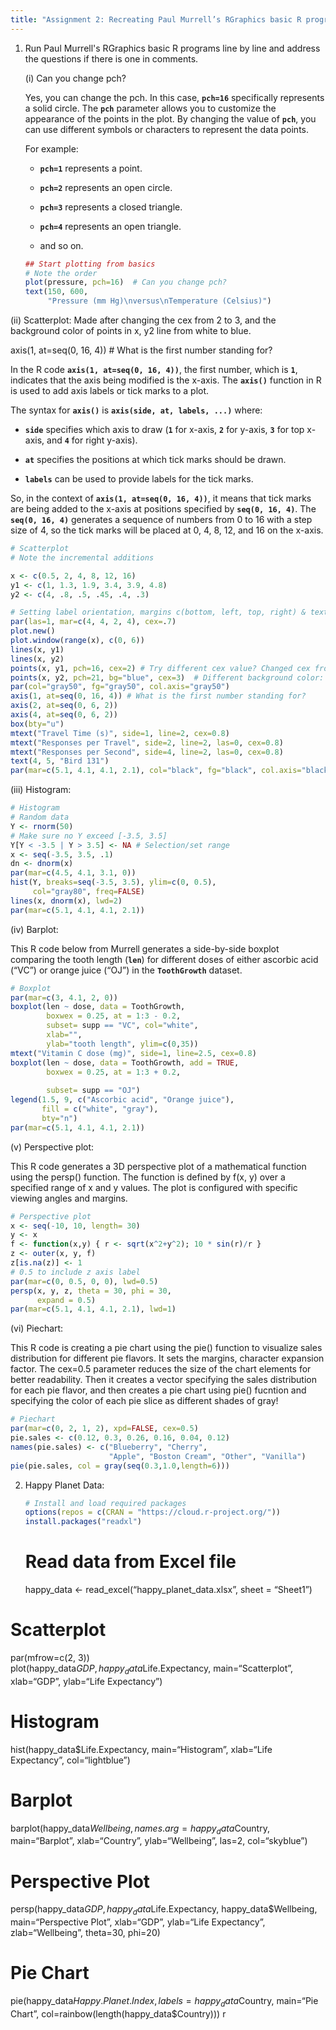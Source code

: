 ---
title: "Assignment 2: Recreating Paul Murrell’s RGraphics basic R programs"
---

1.  Run Paul Murrell\'s RGraphics basic R programs line by line and address the questions if there is one in comments.

    \(i\) Can you change pch?

    Yes, you can change the pch. In this case, **`pch=16`** specifically represents a solid circle. The **`pch`** parameter allows you to customize the appearance of the points in the plot. By changing the value of **`pch`**, you can use different symbols or characters to represent the data points.

    For example:

    -   **`pch=1`** represents a point.

    -   **`pch=2`** represents an open circle.

    -   **`pch=3`** represents a closed triangle.

    -   **`pch=4`** represents an open triangle.

    -   and so on.

    ```{r}
    ## Start plotting from basics 
    # Note the order
    plot(pressure, pch=16)  # Can you change pch? 
    text(150, 600, 
         "Pressure (mm Hg)\nversus\nTemperature (Celsius)")

    ```

\(ii\) Scatterplot: Made after changing the cex from 2 to 3, and the background color of points in x, y2 line from white to blue.

axis(1, at=seq(0, 16, 4)) \# What is the first number standing for?

In the R code **`axis(1, at=seq(0, 16, 4))`**, the first number, which is **`1`**, indicates that the axis being modified is the x-axis. The **`axis()`** function in R is used to add axis labels or tick marks to a plot.

The syntax for **`axis()`** is **`axis(side, at, labels, ...)`** where:

-   **`side`** specifies which axis to draw (**`1`** for x-axis, **`2`** for y-axis, **`3`** for top x-axis, and **`4`** for right y-axis).

-   **`at`** specifies the positions at which tick marks should be drawn.

-   **`labels`** can be used to provide labels for the tick marks.

So, in the context of **`axis(1, at=seq(0, 16, 4))`**, it means that tick marks are being added to the x-axis at positions specified by **`seq(0, 16, 4)`**. The **`seq(0, 16, 4)`** generates a sequence of numbers from 0 to 16 with a step size of 4, so the tick marks will be placed at 0, 4, 8, 12, and 16 on the x-axis.

```{r}
# Scatterplot
# Note the incremental additions

x <- c(0.5, 2, 4, 8, 12, 16)
y1 <- c(1, 1.3, 1.9, 3.4, 3.9, 4.8)
y2 <- c(4, .8, .5, .45, .4, .3)

# Setting label orientation, margins c(bottom, left, top, right) & text size
par(las=1, mar=c(4, 4, 2, 4), cex=.7) 
plot.new()
plot.window(range(x), c(0, 6))
lines(x, y1)
lines(x, y2)
points(x, y1, pch=16, cex=2) # Try different cex value? Changed cex from 3 to 2  
points(x, y2, pch=21, bg="blue", cex=3)  # Different background color: changing it from white to blue
par(col="gray50", fg="gray50", col.axis="gray50")
axis(1, at=seq(0, 16, 4)) # What is the first number standing for?
axis(2, at=seq(0, 6, 2))
axis(4, at=seq(0, 6, 2))
box(bty="u")
mtext("Travel Time (s)", side=1, line=2, cex=0.8)
mtext("Responses per Travel", side=2, line=2, las=0, cex=0.8)
mtext("Responses per Second", side=4, line=2, las=0, cex=0.8)
text(4, 5, "Bird 131")
par(mar=c(5.1, 4.1, 4.1, 2.1), col="black", fg="black", col.axis="black")
```

\(iii\) Histogram:

```{r}
# Histogram
# Random data
Y <- rnorm(50)
# Make sure no Y exceed [-3.5, 3.5]
Y[Y < -3.5 | Y > 3.5] <- NA # Selection/set range
x <- seq(-3.5, 3.5, .1)
dn <- dnorm(x)
par(mar=c(4.5, 4.1, 3.1, 0))
hist(Y, breaks=seq(-3.5, 3.5), ylim=c(0, 0.5), 
     col="gray80", freq=FALSE)
lines(x, dnorm(x), lwd=2)
par(mar=c(5.1, 4.1, 4.1, 2.1))

```

\(iv\) Barplot:

This R code below from Murrell generates a side-by-side boxplot comparing the tooth length (**`len`**) for different doses of either ascorbic acid ("VC") or orange juice ("OJ") in the **`ToothGrowth`** dataset.

```{r}
# Boxplot
par(mar=c(3, 4.1, 2, 0))
boxplot(len ~ dose, data = ToothGrowth,
        boxwex = 0.25, at = 1:3 - 0.2,
        subset= supp == "VC", col="white",
        xlab="",
        ylab="tooth length", ylim=c(0,35))
mtext("Vitamin C dose (mg)", side=1, line=2.5, cex=0.8)
boxplot(len ~ dose, data = ToothGrowth, add = TRUE,
        boxwex = 0.25, at = 1:3 + 0.2,
        
        subset= supp == "OJ")
legend(1.5, 9, c("Ascorbic acid", "Orange juice"), 
       fill = c("white", "gray"), 
       bty="n")
par(mar=c(5.1, 4.1, 4.1, 2.1))
```

\(v\) Perspective plot:

This R code generates a 3D perspective plot of a mathematical function using the persp() function. The function is defined by f(x, y) over a specified range of x and y values. The plot is configured with specific viewing angles and margins.

```{r}
# Perspective plot
x <- seq(-10, 10, length= 30)
y <- x
f <- function(x,y) { r <- sqrt(x^2+y^2); 10 * sin(r)/r }
z <- outer(x, y, f)
z[is.na(z)] <- 1
# 0.5 to include z axis label
par(mar=c(0, 0.5, 0, 0), lwd=0.5)
persp(x, y, z, theta = 30, phi = 30, 
      expand = 0.5)
par(mar=c(5.1, 4.1, 4.1, 2.1), lwd=1)
```

\(vi\) Piechart:

This R code is creating a pie chart using the pie() function to visualize sales distribution for different pie flavors. It sets the margins, character expansion factor. The cex=0.5 parameter reduces the size of the chart elements for better readability. Then it creates a vector specifying the sales distribution for each pie flavor, and then creates a pie chart using pie() fucntion and specifying the color of each pie slice as different shades of gray!

```{r}
# Piechart
par(mar=c(0, 2, 1, 2), xpd=FALSE, cex=0.5)
pie.sales <- c(0.12, 0.3, 0.26, 0.16, 0.04, 0.12)
names(pie.sales) <- c("Blueberry", "Cherry",
                      "Apple", "Boston Cream", "Other", "Vanilla")
pie(pie.sales, col = gray(seq(0.3,1.0,length=6))) 
```

2.  Happy Planet Data:

    ```{r}
    # Install and load required packages
options(repos = c(CRAN = "https://cloud.r-project.org/"))
    install.packages("readxl")
    ```
# Read data from Excel file
happy_data <- read_excel("happy_planet_data.xlsx", sheet = "Sheet1")

# Scatterplot
par(mfrow=c(2, 3))  
plot(happy_data$GDP, happy_data$Life.Expectancy, main="Scatterplot", xlab="GDP", ylab="Life Expectancy")

# Histogram
hist(happy_data$Life.Expectancy, main="Histogram", xlab="Life Expectancy", col="lightblue")

# Barplot
barplot(happy_data$Wellbeing, names.arg=happy_data$Country, main="Barplot", xlab="Country", ylab="Wellbeing", las=2, col="skyblue")

# Perspective Plot
persp(happy_data$GDP, happy_data$Life.Expectancy, happy_data$Wellbeing, main="Perspective Plot", xlab="GDP", ylab="Life Expectancy", zlab="Wellbeing", theta=30, phi=20)

# Pie Chart
pie(happy_data$Happy.Planet.Index, labels=happy_data$Country, main="Pie Chart", col=rainbow(length(happy_data$Country)))
```
```{r}

